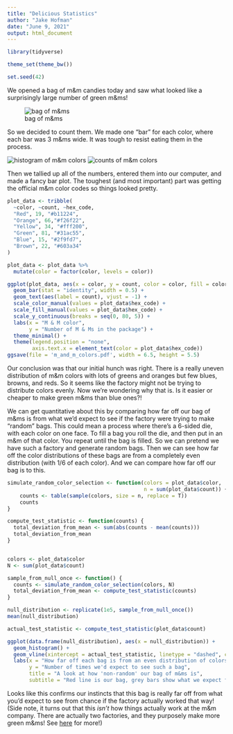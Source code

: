 ```yaml
---
title: "Delicious Statistics"
author: "Jake Hofman"
date: "June 9, 2021"
output: html_document
---
```


```r
library(tidyverse)

theme_set(theme_bw())

set.seed(42)
```

We opened a bag of m&m candies today and saw what looked like a surprisingly large number of green m&ms!

![bag of m&ms](bag_of_m_and_ms.jpg)

So we decided to count them. We made one "bar" for each color, where each bar was 3 m&ms wide. It was tough to resist eating them in the process.

![histogram of m&m colors](m_and_m_colors.jpg)
![counts of m&m colors](data.jpg)

Then we tallied up all of the numbers, entered them into our computer, and made a fancy bar plot. The toughest (and most important) part was getting the official m&m color codes so things looked pretty. 

```r

plot_data <- tribble(
  ~color, ~count, ~hex_code,
  "Red", 19, "#b11224",
  "Orange", 66,"#f26f22",
  "Yellow", 34, "#fff200",
  "Green", 81, "#31ac55",
  "Blue", 15, "#2f9fd7",
  "Brown", 22, "#603a34"
)

plot_data <- plot_data %>%
  mutate(color = factor(color, levels = color))

ggplot(plot_data, aes(x = color, y = count, color = color, fill = color)) +
  geom_bar(stat = "identity", width = 0.5) +
  geom_text(aes(label = count), vjust = -1) +
  scale_color_manual(values = plot_data$hex_code) +
  scale_fill_manual(values = plot_data$hex_code) +
  scale_y_continuous(breaks = seq(0, 80, 5)) +
  labs(x = "M & M color",
       y = "Number of M & Ms in the package") +
  theme_minimal() +
  theme(legend.position = "none",
        axis.text.x = element_text(color = plot_data$hex_code))
ggsave(file = 'm_and_m_colors.pdf', width = 6.5, height = 5.5)

```

Our conclusion was that our initial hunch was right. There is a really uneven distribution of m&m colors with lots of greens and oranges but few blues, browns, and reds. So it seems like the factory might not be trying to distribute colors evenly. Now we're wondering why that is. Is it easier or cheaper to make green m&ms than blue ones?!

We can get quantitative about this by comparing how far off our bag of m&ms is from what we'd expect to see if the factory were trying to make "random" bags. This could mean a process where there's a 6-sided die, with each color on one face. To fill a bag you roll the die, and then put in an m&m of that color. You repeat until the bag is filled. So we can pretend we have such a factory and generate random bags. Then we can see how far off the color distributions of these bags are from a completely even distribution (with 1/6 of each color). And we can compare how far off our bag is to this.

```r

simulate_random_color_selection <- function(colors = plot_data$color,
                                            n = sum(plot_data$count)) {
    counts <- table(sample(colors, size = n, replace = T))
    counts
}

compute_test_statistic <- function(counts) {
  total_deviation_from_mean <- sum(abs(counts - mean(counts)))
  total_deviation_from_mean
}


colors <- plot_data$color
N <- sum(plot_data$count)

sample_from_null_once <- function() {
  counts <- simulate_random_color_selection(colors, N)
  total_deviation_from_mean <- compute_test_statistic(counts)
}

null_distribution <- replicate(1e5, sample_from_null_once())
mean(null_distribution)

actual_test_statistic <- compute_test_statistic(plot_data$count)

ggplot(data.frame(null_distribution), aes(x = null_distribution)) +
  geom_histogram() +
  geom_vline(xintercept = actual_test_statistic, linetype = "dashed", color = "red") +
  labs(x = "How far off each bag is from an even distribution of colors",
       y = "Number of times we'd expect to see such a bag",
       title = "A look at how 'non-random' our bag of m&ms is",
       subtitle = "Red line is our bag, grey bars show what we expect from 'random' colors")

```

Looks like this confirms our instincts that this bag is really far off from what you'd expect to see from chance if the factory actually worked that way! (Side note, it turns out that this *isn't* how things actually work at the m&m company. There are actually two factories, and they purposely make more green m&ms! See [here](https://qz.com/918008/the-color-distribution-of-mms-as-determined-by-a-phd-in-statistics/) for more!)